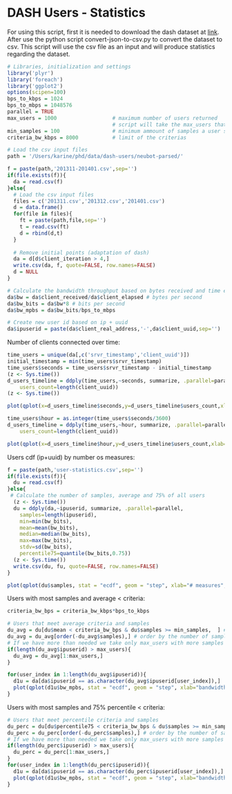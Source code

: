 DASH Users - Statistics
========================================================

For using this script, first it is needed to download the dash dataset at [link](http://media.polito.it/mmsys14-dataset/neubot-dash-dataset-mmsys14.readme.md).
After use the python script convert-json-to-csv.py to convert the dataset to csv.
This script will use the csv file as an input and will produce statistics regarding the dataset.

```r
# Libraries, initialization and settings
library('plyr')
library('foreach') 
library('ggplot2') 
options(scipen=100)
bps_to_kbps = 1024
bps_to_mbps = 1048576
parallel = TRUE
max_users = 1000                  # maximum number of users returned
                                  # script will take the max_users that have most samples and meet the criteria
min_samples = 100                 # minimum ammount of samples a user should have, less than that user will be discarted
criteria_bw_kbps = 8000           # limit of the criterias

# Load the csv input files
path = '/Users/karine/phd/data/dash-users/neubot-parsed/'

f = paste(path,'201311-201401.csv',sep='')
if(file.exists(f)){
  da = read.csv(f)
}else{
  # Load the csv input files
  files = c('201311.csv','201312.csv','201401.csv')
  d = data.frame()
  for(file in files){
    ft = paste(path,file,sep='')
    t = read.csv(ft)
    d = rbind(d,t)
  }
  
  # Remove initial points (adaptation of dash)
  da = d[d$client_iteration > 4,]
  write.csv(da, f, quote=FALSE, row.names=FALSE)
  d = NULL
}

# Calculate the bandwidth throughput based on bytes received and time elapsed
da$bw = da$client_received/da$client_elapsed # bytes per second
da$bw_bits = da$bw*8 # bits per second
da$bw_mpbs = da$bw_bits/bps_to_mbps

# Create new user id based on ip + uuid
da$ipuserid = paste(da$client_real_address,'-',da$client_uuid,sep='')


```

Number of clients connected over time:

```r

time_users = unique(da[,c('srvr_timestamp','client_uuid')])
initial_timestamp = min(time_users$srvr_timestamp)
time_users$seconds = time_users$srvr_timestamp - initial_timestamp
(z <- Sys.time())
d_users_timeline = ddply(time_users,~seconds, summarize, .parallel=parallel,
    users_count=length(client_uuid))
(z <- Sys.time())

plot(qplot(x=d_users_timeline$seconds,y=d_users_timeline$users_count,xlab="time (seconds)",ylab="#users"))

time_users$hour = as.integer(time_users$seconds/3600)
d_users_timeline = ddply(time_users,~hour, summarize, .parallel=parallel,
    users_count=length(client_uuid))

plot(qplot(x=d_users_timeline$hour,y=d_users_timeline$users_count,xlab="time (hours)",ylab="#users"))

```

Users cdf (ip+uuid) by number os measures:

```r

f = paste(path,'user-statistics.csv',sep='')
if(file.exists(f)){
  du = read.csv(f)
}else{
 # Calculate the number of samples, average and 75% of all users
  (z <- Sys.time())
  du = ddply(da,~ipuserid, summarize, .parallel=parallel,
    samples=length(ipuserid),
    min=min(bw_bits), 
  	mean=mean(bw_bits), 	
  	median=median(bw_bits),
  	max=max(bw_bits),
  	stdv=sd(bw_bits),
    percentile75=quantile(bw_bits,0.75))
  (z <- Sys.time())
  write.csv(du, fu, quote=FALSE, row.names=FALSE)
}

plot(qplot(du$samples, stat = "ecdf", geom = "step", xlab="# measures",ylab="users"))
```

Users with most samples and average < criteria:

```r

criteria_bw_bps = criteria_bw_kbps*bps_to_kbps

# Users that meet average criteria and samples
du_avg = du[du$mean < criteria_bw_bps & du$samples >= min_samples,  ] # & !(du$client_uuid %in% black_list_users) not needed since the bw criteria will cut this users
du_avg = du_avg[order(-du_avg$samples),] # order by the number of samples
# If we have more than needed we take only max_users with more samples
if(length(du_avg$ipuserid) > max_users){
  du_avg = du_avg[1:max_users,]  
}

for(user_index in 1:length(du_avg$ipuserid)){
  d1u = da[da$ipuserid == as.character(du_avg$ipuserid[user_index]),]
  plot(qplot(d1u$bw_mpbs, stat = "ecdf", geom = "step", xlab="bandwidth (Mbps)",ylab="samples")) 
}
```

Users with most samples and 75% percentile < criteria:

```r

# Users that meet percentile criteria and samples
du_perc = du[du$percentile75 < criteria_bw_bps & du$samples >= min_samples,  ]
du_perc = du_perc[order(-du_perc$samples),] # order by the number of samples
# If we have more than needed we take only max_users with more samples
if(length(du_perc$ipuserid) > max_users){
  du_perc = du_perc[1:max_users,]  
}
for(user_index in 1:length(du_perc$ipuserid)){
  d1u = da[da$ipuserid == as.character(du_perc$ipuserid[user_index]),]
  plot(qplot(d1u$bw_mpbs, stat = "ecdf", geom = "step", xlab="bandwidth (Mbps)",ylab="samples")) 
}

```

